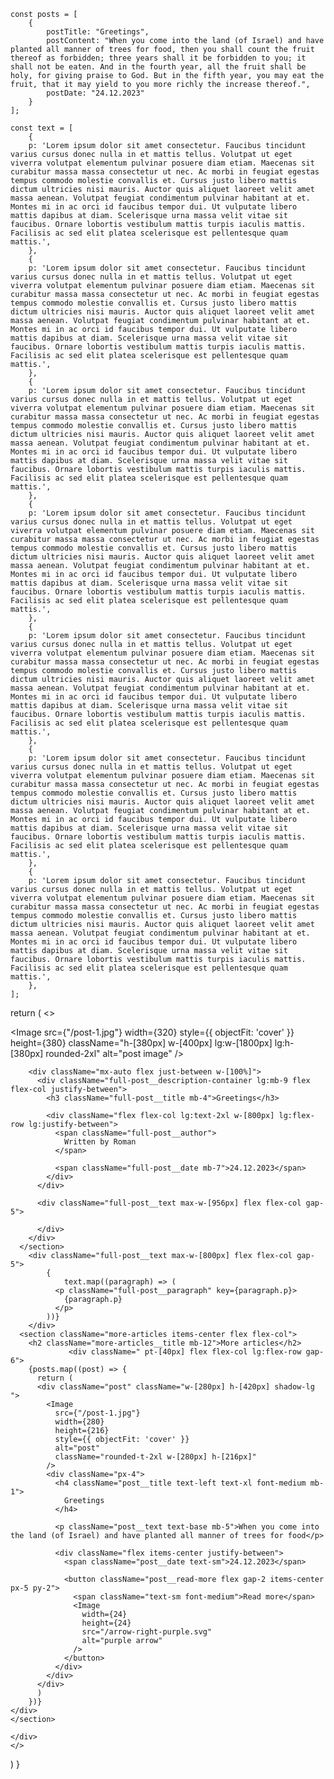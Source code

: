

    const posts = [
        {
            postTitle: "Greetings",
            postContent: "When you come into the land (of Israel) and have planted all manner of trees for food, then you shall count the fruit thereof as forbidden; three years shall it be forbidden to you; it shall not be eaten. And in the fourth year, all the fruit shall be holy, for giving praise to God. But in the fifth year, you may eat the fruit, that it may yield to you more richly the increase thereof.",
            postDate: "24.12.2023"
        }
    ];
  
    const text = [
        {
        p: 'Lorem ipsum dolor sit amet consectetur. Faucibus tincidunt varius cursus donec nulla in et mattis tellus. Volutpat ut eget viverra volutpat elementum pulvinar posuere diam etiam. Maecenas sit curabitur massa massa consectetur ut nec. Ac morbi in feugiat egestas tempus commodo molestie convallis et. Cursus justo libero mattis dictum ultricies nisi mauris. Auctor quis aliquet laoreet velit amet massa aenean. Volutpat feugiat condimentum pulvinar habitant at et. Montes mi in ac orci id faucibus tempor dui. Ut vulputate libero mattis dapibus at diam. Scelerisque urna massa velit vitae sit faucibus. Ornare lobortis vestibulum mattis turpis iaculis mattis. Facilisis ac sed elit platea scelerisque est pellentesque quam mattis.',
        },
        {
        p: 'Lorem ipsum dolor sit amet consectetur. Faucibus tincidunt varius cursus donec nulla in et mattis tellus. Volutpat ut eget viverra volutpat elementum pulvinar posuere diam etiam. Maecenas sit curabitur massa massa consectetur ut nec. Ac morbi in feugiat egestas tempus commodo molestie convallis et. Cursus justo libero mattis dictum ultricies nisi mauris. Auctor quis aliquet laoreet velit amet massa aenean. Volutpat feugiat condimentum pulvinar habitant at et. Montes mi in ac orci id faucibus tempor dui. Ut vulputate libero mattis dapibus at diam. Scelerisque urna massa velit vitae sit faucibus. Ornare lobortis vestibulum mattis turpis iaculis mattis. Facilisis ac sed elit platea scelerisque est pellentesque quam mattis.',
        },
        {
        p: 'Lorem ipsum dolor sit amet consectetur. Faucibus tincidunt varius cursus donec nulla in et mattis tellus. Volutpat ut eget viverra volutpat elementum pulvinar posuere diam etiam. Maecenas sit curabitur massa massa consectetur ut nec. Ac morbi in feugiat egestas tempus commodo molestie convallis et. Cursus justo libero mattis dictum ultricies nisi mauris. Auctor quis aliquet laoreet velit amet massa aenean. Volutpat feugiat condimentum pulvinar habitant at et. Montes mi in ac orci id faucibus tempor dui. Ut vulputate libero mattis dapibus at diam. Scelerisque urna massa velit vitae sit faucibus. Ornare lobortis vestibulum mattis turpis iaculis mattis. Facilisis ac sed elit platea scelerisque est pellentesque quam mattis.',
        },
        {
        p: 'Lorem ipsum dolor sit amet consectetur. Faucibus tincidunt varius cursus donec nulla in et mattis tellus. Volutpat ut eget viverra volutpat elementum pulvinar posuere diam etiam. Maecenas sit curabitur massa massa consectetur ut nec. Ac morbi in feugiat egestas tempus commodo molestie convallis et. Cursus justo libero mattis dictum ultricies nisi mauris. Auctor quis aliquet laoreet velit amet massa aenean. Volutpat feugiat condimentum pulvinar habitant at et. Montes mi in ac orci id faucibus tempor dui. Ut vulputate libero mattis dapibus at diam. Scelerisque urna massa velit vitae sit faucibus. Ornare lobortis vestibulum mattis turpis iaculis mattis. Facilisis ac sed elit platea scelerisque est pellentesque quam mattis.',
        },
        {
        p: 'Lorem ipsum dolor sit amet consectetur. Faucibus tincidunt varius cursus donec nulla in et mattis tellus. Volutpat ut eget viverra volutpat elementum pulvinar posuere diam etiam. Maecenas sit curabitur massa massa consectetur ut nec. Ac morbi in feugiat egestas tempus commodo molestie convallis et. Cursus justo libero mattis dictum ultricies nisi mauris. Auctor quis aliquet laoreet velit amet massa aenean. Volutpat feugiat condimentum pulvinar habitant at et. Montes mi in ac orci id faucibus tempor dui. Ut vulputate libero mattis dapibus at diam. Scelerisque urna massa velit vitae sit faucibus. Ornare lobortis vestibulum mattis turpis iaculis mattis. Facilisis ac sed elit platea scelerisque est pellentesque quam mattis.',
        },
        {
        p: 'Lorem ipsum dolor sit amet consectetur. Faucibus tincidunt varius cursus donec nulla in et mattis tellus. Volutpat ut eget viverra volutpat elementum pulvinar posuere diam etiam. Maecenas sit curabitur massa massa consectetur ut nec. Ac morbi in feugiat egestas tempus commodo molestie convallis et. Cursus justo libero mattis dictum ultricies nisi mauris. Auctor quis aliquet laoreet velit amet massa aenean. Volutpat feugiat condimentum pulvinar habitant at et. Montes mi in ac orci id faucibus tempor dui. Ut vulputate libero mattis dapibus at diam. Scelerisque urna massa velit vitae sit faucibus. Ornare lobortis vestibulum mattis turpis iaculis mattis. Facilisis ac sed elit platea scelerisque est pellentesque quam mattis.',
        },
        {
        p: 'Lorem ipsum dolor sit amet consectetur. Faucibus tincidunt varius cursus donec nulla in et mattis tellus. Volutpat ut eget viverra volutpat elementum pulvinar posuere diam etiam. Maecenas sit curabitur massa massa consectetur ut nec. Ac morbi in feugiat egestas tempus commodo molestie convallis et. Cursus justo libero mattis dictum ultricies nisi mauris. Auctor quis aliquet laoreet velit amet massa aenean. Volutpat feugiat condimentum pulvinar habitant at et. Montes mi in ac orci id faucibus tempor dui. Ut vulputate libero mattis dapibus at diam. Scelerisque urna massa velit vitae sit faucibus. Ornare lobortis vestibulum mattis turpis iaculis mattis. Facilisis ac sed elit platea scelerisque est pellentesque quam mattis.',
        },
    ];
  return (
    <>
    <div className="flex flex-col items-center w-[100%]">
      <section className="full-post flex flex-col lg:px-[144px] pt-5  px-5">
        <Image
          src={"/post-1.jpg"}
          width={320}
          style={{ objectFit: 'cover' }}
          height={380}
          className="h-[380px] w-[400px] lg:w-[1800px] lg:h-[380px] rounded-2xl"
          alt="post image"
        />

        <div className="mx-auto flex just-between w-[100%]">
          <div className="full-post__description-container lg:mb-9 flex flex-col justify-between">
            <h3 className="full-post__title mb-4">Greetings</h3>

            <div className="flex flex-col lg:text-2xl w-[800px] lg:flex-row lg:justify-between">
              <span className="full-post__author">
                Written by Roman
              </span>

              <span className="full-post__date mb-7">24.12.2023</span>
            </div>
          </div>

          <div className="full-post__text max-w-[956px] flex flex-col gap-5">

          </div>
        </div>
      </section>
        <div className="full-post__text max-w-[800px] flex flex-col gap-5">
            {
                text.map((paragraph) => (
              <p className="full-post__paragraph" key={paragraph.p}>
                {paragraph.p}
              </p>
            ))}
        </div>
      <section className="more-articles items-center flex flex-col">
        <h2 className="more-articles__title mb-12">More articles</h2>
                 <div className=" pt-[40px] flex flex-col lg:flex-row gap-6">
        {posts.map((post) => {
          return (
          <div className="post" className="w-[280px] h-[420px] shadow-lg	">
            <Image
              src={"/post-1.jpg"}
              width={280}
              height={216}
              style={{ objectFit: 'cover' }}
              alt="post"
              className="rounded-t-2xl w-[280px] h-[216px]"
            />
            <div className="px-4">
              <h4 className="post__title text-left text-xl font-medium mb-1">
                Greetings
              </h4>

              <p className="post__text text-base mb-5">When you come into the land (of Israel) and have planted all manner of trees for food</p>

              <div className="flex items-center justify-between">
                <span className="post__date text-sm">24.12.2023</span>

                <button className="post__read-more flex gap-2 items-center px-5 py-2">
                  <span className="text-sm font-medium">Read more</span>
                  <Image
                    width={24}
                    height={24}
                    src="/arrow-right-purple.svg"
                    alt="purple arrow"
                  />
                </button>
              </div>
            </div>
          </div>
          )
        })}
    </div>
    </section>

    </div>
    </>
  )
}